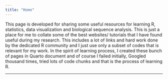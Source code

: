 ```yaml
---
title: "Home"
---
```


<p align="justify">

This page is developed for sharing some useful resources for learning R, statistics, data visualization and biological sequence analysis. This is just a place for me to collate some of the best websites/ tutorials that I have found useful during my research. This includes a lot of links and hard work done by the dedicated R community and I just use only a subset of codes that is relevant for my work. In the spirit of learning process, I created these bunch of pages in Quarto document and of course I failed initially, Googled thousand times, tried lots of code chunks and that is the process of learning R.

</p>

------------------------------------------------------------------------

